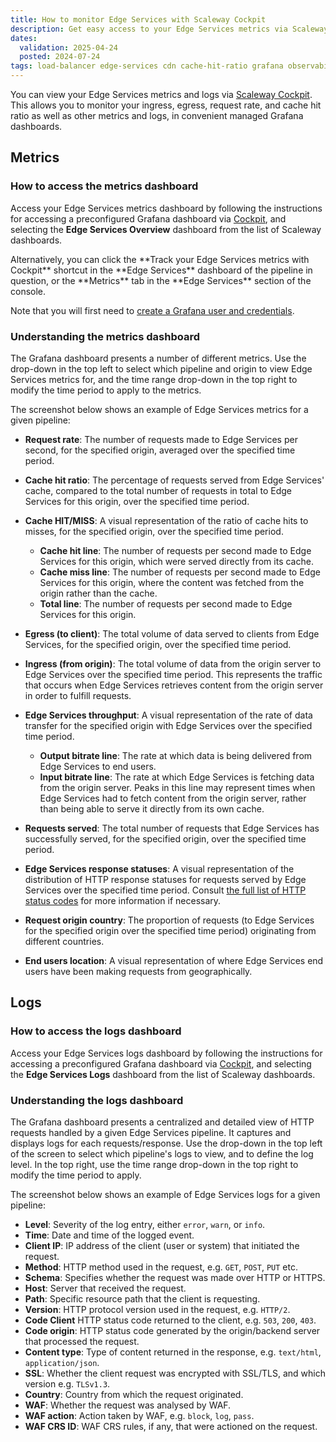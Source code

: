 ```yaml
---
title: How to monitor Edge Services with Scaleway Cockpit
description: Get easy access to your Edge Services metrics via Scaleway Cockpit. Monitor ingress, egress, request rate and cache hit ratio in a convenient managed Grafana dashboard.
dates:
  validation: 2025-04-24
  posted: 2024-07-24
tags: load-balancer edge-services cdn cache-hit-ratio grafana observability
---
```



You can view your Edge Services metrics and logs via [Scaleway Cockpit](/cockpit/quickstart/). This allows you to monitor your ingress, egress, request rate, and cache hit ratio as well as other metrics and logs, in convenient managed Grafana dashboards.

## Metrics

### How to access the metrics dashboard

Access your Edge Services metrics dashboard by following the instructions for accessing a preconfigured Grafana dashboard via [Cockpit](/cockpit/how-to/access-grafana-and-managed-dashboards/), and selecting the **Edge Services Overview** dashboard from the list of Scaleway dashboards.

<Message type="tip">
Alternatively, you can click the **Track your Edge Services metrics with Cockpit** shortcut in the **Edge Services** dashboard of the pipeline in question, or the **Metrics** tab in the **Edge Services** section of the console.
</Message>

Note that you will first need to [create a Grafana user and credentials](/cockpit/how-to/retrieve-grafana-credentials/).

### Understanding the metrics dashboard

The Grafana dashboard presents a number of different metrics. Use the drop-down in the top left to select which pipeline and origin to view Edge Services metrics for, and the time range drop-down in the top right to modify the time period to apply to the metrics.

The screenshot below shows an example of Edge Services metrics for a given pipeline:

<Lightbox image={EdgeServicesMetrics} alt="A screenshot of the Grafana metrics dashboard for Edge Services, with all the sections detailed in the following text." />

- **Request rate**: The number of requests made to Edge Services per second, for the specified origin, averaged over the specified time period.
- **Cache hit ratio**: The percentage of requests served from Edge Services' cache, compared to the total number of requests in total to Edge Services for this origin, over the specified time period.
- **Cache HIT/MISS**: A visual representation of the ratio of cache hits to misses, for the specified origin, over the specified time period.
    - **Cache hit line**: The number of requests per second made to Edge Services for this origin, which were served directly from its cache.
    - **Cache miss line**: The number of requests per second made to Edge Services for this origin, where the content was fetched from the origin rather than the cache. 
    - **Total line**: The number of requests per second made to Edge Services for this origin.

- **Egress (to client)**: The total volume of data served to clients from Edge Services, for the specified origin, over the specified time period.
- **Ingress (from origin)**: The total volume of data from the origin server to Edge Services over the specified time period. This represents the traffic that occurs when Edge Services retrieves content from the origin server in order to fulfill requests.
- **Edge Services throughput**: A visual representation of the rate of data transfer for the specified origin with Edge Services over the specified time period.
    - **Output bitrate line**: The rate at which data is being delivered from Edge Services to end users.
    - **Input bitrate line**: The rate at which Edge Services is fetching data from the origin server. Peaks in this line may represent times when Edge Services had to fetch content from the origin server, rather than being able to serve it directly from its own cache.

- **Requests served**: The total number of requests that Edge Services has successfully served, for the specified origin, over the specified time period.
- **Edge Services response statuses**: A visual representation of the distribution of HTTP response statuses for requests served by Edge Services over the specified time period. Consult [the full list of HTTP status codes](https://en.wikipedia.org/wiki/List_of_HTTP_status_codes) for more information if necessary.

- **Request origin country**: The proportion of requests (to Edge Services for the specified origin over the specified time period) originating from different countries.
- **End users location**: A visual representation of where Edge Services end users have been making requests from geographically.

## Logs

### How to access the logs dashboard

Access your Edge Services logs dashboard by following the instructions for accessing a preconfigured Grafana dashboard via [Cockpit](/cockpit/how-to/access-grafana-and-managed-dashboards/), and selecting the **Edge Services Logs** dashboard from the list of Scaleway dashboards.

### Understanding the logs dashboard

The Grafana dashboard presents a centralized and detailed view of HTTP requests handled by a given Edge Services pipeline. It captures and displays logs for each requests/response. Use the drop-down in the top left of the screen to select which pipeline's logs to view, and to define the log level. In the top right, use the time range drop-down in the top right to modify the time period to apply.

The screenshot below shows an example of Edge Services logs for a given pipeline:

<Lightbox image={EdgeServicesLogs} alt="A screenshot of the Grafana logs dashboard for Edge Services, with all the sections detailed in the following text." />

- **Level**: Severity of the log entry, either `error`, `warn`, or `info`.
- **Time**: Date and time of the logged event.
- **Client IP**: IP address of the client (user or system) that initiated the request.
- **Method**: HTTP method used in the request, e.g. `GET`, `POST`, `PUT` etc.
- **Schema**: Specifies whether the request was made over HTTP or HTTPS.
- **Host**: Server that received the request.
- **Path**: Specific resource path that the client is requesting.
- **Version**: HTTP protocol version used in the request, e.g. `HTTP/2`.
- **Code Client** HTTP status code returned to the client, e.g. `503`, `200`, `403`.
- **Code origin**: HTTP status code generated by the origin/backend server that processed the request.
- **Content type**: Type of content returned in the response, e.g. `text/html`, `application/json`.
- **SSL**: Whether the client request was encrypted with SSL/TLS, and which version e.g. `TLSv1.3`.
- **Country**: Country from which the request originated.
- **WAF**: Whether the request was analysed by WAF.
- **WAF action**: Action taken by WAF, e.g. `block`, `log`, `pass`.
- **WAF CRS ID**: WAF CRS rules, if any, that were actioned on the request.